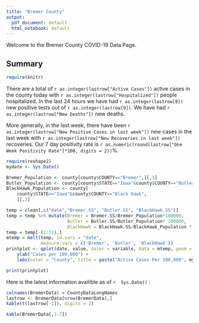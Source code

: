 ```yaml
---
title: "Bremer County"
output:
  pdf_document: default
  html_notebook: default
---
```


Welcome to the Bremer County COVID-19 Data Page.

## Summary
```r
require(knitr)
```

There are a total of `r as.integer(lastrow["Active Cases"])` active cases in the county today with `r as.integer(lastrow["Hospitalized"])` people hospitalized. In the last 24 hours we have had `r as.integer(lastrow[8])` new positive tests out of `r as.integer(lastrow[9])`. We have had `r as.integer(lastrow["New Deaths"])` new deaths. 

More generally, in the last week, there have been `r as.integer(lastrow["New Positive Cases in last week"])` new cases in the last week with `r as.integer(lastrow["New Recoveries in last week"])` recoveries. Our 7 day positivity rate is `r as.numeric(round(lastrow["One Week Positivity Rate"]*100, digits = 2))`%.

```r
require(reshape2)
mydate <- Sys.Date()

Bremer_Population <- county[county$COUNTY=="Bremer",][,3]
Butler_Population <- county[county$STATE=="Iowa"&county$COUNTY=="Butler",][,3]
BlackHawk_Population <- county[
    county$STATE=="Iowa"&county$COUNTY=="Black Hawk",
    ][,3]

temp = clean[,c("date","Bremer.SS", "Butler.SS", "BlackHawk.SS")]
temp = temp %>% mutate(Bremer = Bremer.SS/Bremer_Population*100000,
                       Butler = Butler.SS/Butler_Population* 100000,
                       BlackHawk = BlackHawk.SS/BlackHawk_Population * 100000)
temp = temp[-(1:71),]
mtemp = melt(temp, id.vars = "date", 
             measure.vars = c('Bremer', 'Butler', 'BlackHawk'))
printplot <- qplot(date, value, color = variable, data = mtemp, geom = c("point", "smooth")) +
    ylab("Cases per 100,000") +
    labs(color = "County", title = paste("Active Cases Per 100,000", mydate))

print(printplot)

```


Here is the latest information availible as of `r  Sys.Date()` :
```r
colnames(BremerData) = CountyDataLongNames
lastrow <- BremerData[nrow(BremerData),]
kable(t(lastrow[-1]), digits = 2)
```

```r
kable(BremerData[,1:7])
```



